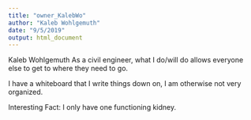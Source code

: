 ```yaml
---
title: "owner_KalebWo"
author: "Kaleb Wohlgemuth"
date: "9/5/2019"
output: html_document
---
```



Kaleb Wohlgemuth
As a civil engineer, what I do/will do allows everyone else to get to where they need to go.

I have a whiteboard that I write things down on, I am otherwise not very organized.

Interesting Fact: I only have one functioning kidney.

